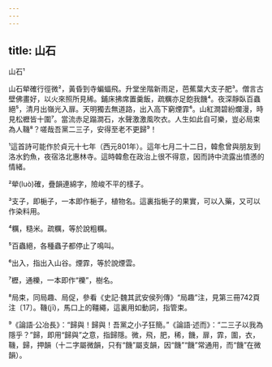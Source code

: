 ```yaml
---
---
---
```

title: 山石
---




山石¹

山石犖確行徑微²，黃昏到寺蝙蝠飛。升堂坐階新雨足，芭蕉葉大支子肥³。僧言古壁佛畫好，以火來照所見稀。鋪床拂席置羹飯，疏糲亦足飽我饑⁴。夜深靜臥百蟲絕⁵，清月出嶺光入扉。天明獨去無道路，出入高下窮煙霏⁶。山紅澗碧紛爛漫，時見松櫪皆十圍⁷。當流赤足蹋澗石，水聲激激風吹衣。人生如此自可樂，豈必局束為人鞿⁸？嗟哉吾黨二三子，安得至老不更歸⁹！

¹這首詩可能作於貞元十七年（西元801年）。這年七月二十二日，韓愈曾與朋友到洛水釣魚，夜宿洛北惠林寺。這時韓愈在政治上很不得意，因而詩中流露出憤懣的情緒。

²犖(luò)確，疊韻連綿字，險峻不平的樣子。

³支子，即梔子，一本即作梔子，植物名。這裏指梔子的果實，可以入藥，又可以作染料用。

⁴糲，糙米。疏糲，等於說粗糲。

⁵百蟲絕，各種蟲子都停止了鳴叫。

⁶出入，指出入山谷。煙霏，等於說煙雲。

⁷櫪，通櫟，一本即作“櫟”，樹名。

⁸局束，同局趣、局促，參看《史記·魏其武安侯列傳》“局趣”注，見第三冊742頁注〔17〕。鞿(jī)，馬口上的韁繩，這裏用如動詞，指管束。

⁹《論語·公冶長》：“歸與！歸與！吾黨之小子狂簡。”《論語·述而》：“二三子以我為隱乎？”歸，即用“歸與”之意，指歸隱。微，飛，肥，稀，饑，扉，霏，圍，衣，鞿，歸，押韻（十二字屬微韻，只有“饑”屬支韻，因“饑”“饑”常通用，而“饑”在微韻）。